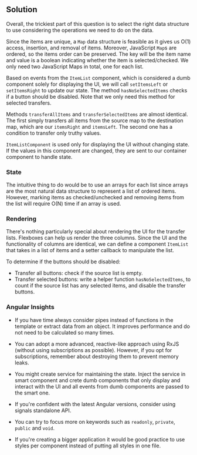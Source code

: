
## Solution

Overall, the trickiest part of this question is to select the right data structure to use considering the
operations we need to do on the data.

Since the items are unique, a `Map` data structure is feasible as it gives us O(1) access, insertion, and removal of
items. Moreover, JavaScript `Map`s are ordered, so the items order can be preserved. The key will be the item name and
value is a boolean indicating whether the item is selected/checked. We only need two JavaScript Maps in total, one for
each list.

Based on events from the `ItemList` component, which is considered a dumb component solely for displaying the UI, we
will call `setItemsLeft` or `setItemsRight` to update our state. The method `hasNoSelectedItems` checks if a button
should be disabled. Note that we only need this method for selected transfers.

Methods `transferAllItems` and `transferSelectedItems` are almost identical. The first simply transfers all items
from the source map to the destination map, which are our `itemsRight` and `itemsLeft`. The second one has a condition
to transfer only truthy values.

`ItemListComponent` is used only for displaying the UI without changing state. If the values in this component are
changed, they are sent to our container component to handle state.

### State

The intuitive thing to do would be to use an arrays for each list since arrays are the most natural data
structure to represent a list of ordered items. However, marking items as checked/unchecked and removing items
from the list will require O(N) time if an array is used.


### Rendering

There's nothing particularly special about rendering the UI for the transfer lists. Flexboxes can help us render the
three columns. Since the UI and the functionality of columns are identical, we can define a component `ItemList` that
takes in a list of items and a setter callback to manipulate the list.

To determine if the buttons should be disabled:

- Transfer all buttons: check if the source list is empty.
- Transfer selected buttons: write a helper function `hasNoSelectedItems`, to count if the source list has any selected
items, and disable the transfer buttons.

### Angular Insights

- If you have time always consider pipes instead of functions in the template or extract data from an object.
It improves performance and do not need to be calculated so many times.

- You can adopt a more advanced, reactive-like approach using RxJS (without using subscriptions as possible).
However, if you opt for subscriptions, remember about destroying them to prevent memory leaks.

- You might create service for maintaining the state. Inject the service in smart component and crete dumb components
that only display and interact with the UI and all events from dumb components are passed to the smart one.

- If you're confident with the latest Angular versions, consider using signals standalone API.

- You can try to focus more on keywords such as `readonly`, `private`, `public` and `void`.

- If you're creating a bigger application it would be good practice to use styles per component instead of putting all
styles in one file.

<TestCases />

